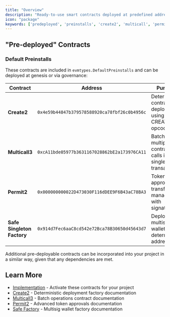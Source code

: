 ```yaml
---
title: "Overview"
description: "Ready-to-use smart contracts deployed at predefined addresses"
icon: "package"
keywords: ['predeployed', 'preinstalls', 'create2', 'multicall', 'permit2', 'safe', 'factory']
---
```


## "Pre-deployed" Contracts

### Default Preinstalls

These contracts are included in `evmtypes.DefaultPreinstalls` and can be deployed at genesis or via governance:

| Contract | Address | Purpose | Documentation |
|----------|---------|---------|---------------|
| **Create2** | `0x4e59b44847b379578588920ca78fbf26c0b4956c` | Deterministic contract deployment using CREATE2 opcode | [Details](./create2) |
| **Multicall3** | `0xcA11bde05977b3631167028862bE2a173976CA11` | Batch multiple contract calls in a single transaction | [Details](./multicall3) |
| **Permit2** | `0x000000000022D473030F116dDEE9F6B43aC78BA3` | Token approval and transfer management with signatures | [Details](./permit2) |
| **Safe Singleton Factory** | `0x914d7Fec6aaC8cd542e72Bca78B30650d45643d7` | Deploy Safe multisig wallets at deterministic addresses | [Details](./safe-factory) |

Additional pre-deployable contracts can be incorporated into your project in a similar way, given that any dependencies are met.


## Learn More

- [Implementation](/docs/next/documentation/integration/predeployed-contracts-integration) - Activate these contracts for your project
- [Create2](./create2) - Deterministic deployment factory documentation
- [Multicall3](./multicall3) - Batch operations contract documentation
- [Permit2](./permit2) - Advanced token approvals documentation
- [Safe Factory](./safe-factory) - Multisig wallet factory documentation